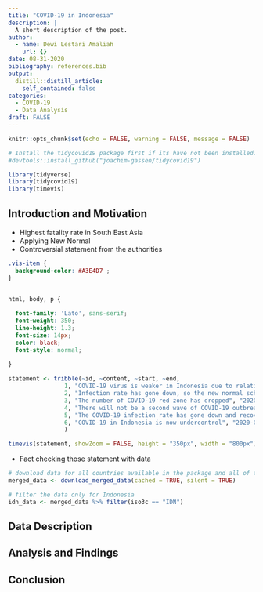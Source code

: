 ```yaml
---
title: "COVID-19 in Indonesia"
description: |
  A short description of the post.
author:
  - name: Dewi Lestari Amaliah
    url: {}
date: 08-31-2020
bibliography: references.bib
output:
  distill::distill_article:
    self_contained: false
categories:
  - COVID-19
  - Data Analysis
draft: FALSE
---
```


```r
knitr::opts_chunk$set(echo = FALSE, warning = FALSE, message = FALSE)

# Install the tidycovid19 package first if its have not been installed.
#devtools::install_github("joachim-gassen/tidycovid19")

library(tidyverse)
library(tidycovid19)
library(timevis)

```





## Introduction and Motivation 


- Highest fatality rate in South East Asia
- Applying New Normal
- Controversial statement from the authorities



```css
.vis-item {
  background-color: #A3E4D7 ;
}


html, body, p {
  
  font-family: 'Lato', sans-serif;
  font-weight: 350;
  line-height: 1.3; 
  font-size: 14px;
  color: black;
  font-style: normal;
  
}
```

```r

statement <- tribble(~id, ~content, ~start, ~end,
                1, "COVID-19 virus is weaker in Indonesia due to relatively high temperature","2020-04-03", NA, 
                2, "Infection rate has gone down, so the new normal scheme could be applied", "2020-06-03", NA, 
                3, "The number of COVID-19 red zone has dropped", "2020-08-18", NA, 
                4, "There will not be a second wave of COVID-19 outbreak in Indonesia", "2020-08-18", NA, 
                5, "The COVID-19 infection rate has gone down and recovery rate has improved greatly to almot 66%", "2020-08-14", NA, 
                6, "COVID-19 in Indonesia is now undercontrol", "2020-08-20", NA, 
                )

timevis(statement, showZoom = FALSE, height = "350px", width = "800px")


```














- Fact checking those statement with data 















```r

# download data for all countries available in the package and all of the compiled data
merged_data <- download_merged_data(cached = TRUE, silent = TRUE)

# filter the data only for Indonesia 
idn_data <- merged_data %>% filter(iso3c == "IDN")
```

## Data Description




## Analysis and Findings

## Conclusion

